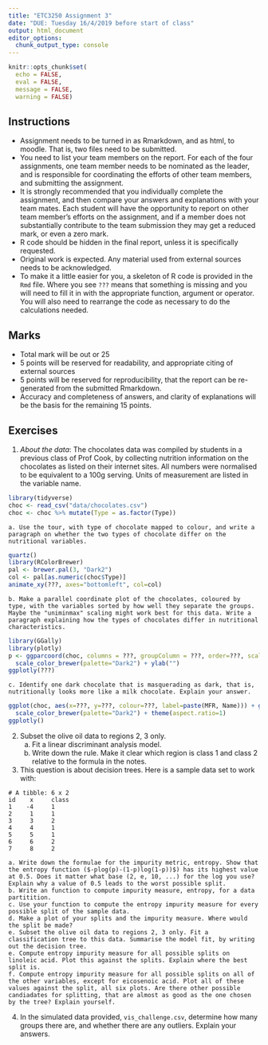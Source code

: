 ```yaml
---
title: "ETC3250 Assignment 3"
date: "DUE: Tuesday 16/4/2019 before start of class"
output: html_document
editor_options: 
  chunk_output_type: console
---
```


```r
knitr::opts_chunk$set(
  echo = FALSE,
  eval = FALSE,
  message = FALSE,
  warning = FALSE)
```

## Instructions

- Assignment needs to be turned in as Rmarkdown, and as html, to moodle. That is, two files need to be submitted.
- You need to list your team members on the report. For each of the four assignments, one team member needs to be nominated as the leader, and is responsible for coordinating the efforts of other team members, and submitting the assignment. 
- It is strongly recommended that you individually complete the assignment, and then compare your answers and explanations with your team mates. Each student will have the opportunity to report on other team member's efforts on the assignment, and if a member does not substantially contribute to the team submission they may get a reduced mark, or even a zero mark.
- R code should be hidden in the final report, unless it is specifically requested.
- Original work is expected. Any material used from external sources needs to be acknowledged. 
- To make it a little easier for you, a skeleton of R code is provided in the `Rmd` file. Where you see `???` means that something is missing and you will need to fill it in with the appropriate function, argument or operator. You will also need to rearrange the code as necessary to do the calculations needed.

## Marks

- Total mark will be out or 25
- 5 points will be reserved for readability, and appropriate citing of external sources 
- 5 points will be reserved for reproducibility, that the report can be re-generated from the submitted Rmarkdown. 
- Accuracy and completeness of answers, and clarity of explanations will be the basis for the remaining 15 points. 

## Exercises

1. *About the data*: The chocolates data was compiled by students in a previous class of Prof Cook, by collecting nutrition information on the chocolates as listed on their internet sites. All numbers were normalised to be equivalent to a 100g serving. Units of measurement are listed in the variable name.
```r
library(tidyverse)
choc <- read_csv("data/chocolates.csv")
choc <- choc %>% mutate(Type = as.factor(Type))
```
    a. Use the tour, with type of chocolate mapped to colour, and write a paragraph on whether the two types of chocolate differ on the nutritional variables. 
```r
quartz()
library(RColorBrewer)
pal <- brewer.pal(3, "Dark2")
col <- pal[as.numeric(choc$Type)]
animate_xy(???, axes="bottomleft", col=col)
```
    b. Make a parallel coordinate plot of the chocolates, coloured by type, with the variables sorted by how well they separate the groups. Maybe the "uniminmax" scaling might work best for this data. Write a paragraph explaining how the types of chocolates differ in nutritional characteristics.
```r
library(GGally)
library(plotly)
p <- ggparcoord(choc, columns = ???, groupColumn = ???, order=???, scale=???) +
  scale_color_brewer(palette="Dark2") + ylab("")
ggplotly(???)
```
    c. Identify one dark chocolate that is masquerading as dark, that is, nutritionally looks more like a milk chocolate. Explain your answer. 
```r
ggplot(choc, aes(x=???, y=???, colour=???, label=paste(MFR, Name))) + geom_point() +
  scale_color_brewer(palette="Dark2") + theme(aspect.ratio=1)
ggplotly()
```
2. Subset the olive oil data to regions 2, 3 only. 
    a. Fit a linear discriminant analysis model. 
    b. Write down the rule. Make it clear which region is class 1 and class 2 relative to the formula in the notes.

3. This question is about decision trees. Here is a sample data set to work with:
```
# A tibble: 6 x 2
id    x     class
1    -4     1
2     1     1
3     3     2
4     4     1
5     5     1
6     6     2
7     8     2
```
    a. Write down the formulae for the impurity metric, entropy. Show that the entropy function ($-plog(p)-(1-p)log(1-p))$) has its highest value at 0.5. Does it matter what base (2, e, 10, ...) for the log you use? Explain why a value of 0.5 leads to the worst possible split. 
    b. Write an function to compute impurity measure, entropy, for a data partitition. 
    c. Use your function to compute the entropy impurity measure for every possible split of the sample data. 
    d. Make a plot of your splits and the impurity measure. Where would the split be made?
    e. Subset the olive oil data to regions 2, 3 only. Fit a classification tree to this data. Summarise the model fit, by writing out the decision tree.
    e. Compute entropy impurity measure for all possible splits on linoleic acid. Plot this against the splits. Explain where the best split is.
    f. Compute entropy impurity measure for all possible splits on all of the other variables, except for eicosenoic acid. Plot all of these values against the split, all six plots. Are there other possible candiadates for splitting, that are almost as good as the one chosen by the tree? Explain yourself.

4. In the simulated data provided, `vis_challenge.csv`, determine how many groups there are, and whether there are any outliers. Explain your answers.

